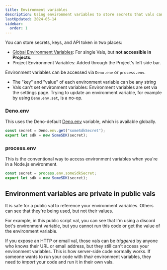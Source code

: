 ```yaml
---
title: Environment variables
description: Using environment variables to store secrets that vals can securely access
lastUpdated: 2024-05-14
sidebar:
  order: 1
---
```



You can store secrets, keys, and API token in two places:
- [Global Environment Variables](https://val.town/settings/environment-variables): For single Vals, but **not accessible in Projects**.
- Project Environment Variables: Added through the Project's left side bar.

Environment variables can be accessed via `Deno.env` or `process.env`.

- The "key" and "value" of each environment variable can be any string
- Vals can't set environment variables: Environment variables are set via the settings page. Trying to update an environment variable, for example by using `Deno.env.set`, is a no-op.

### Deno.env

This uses the Deno-default
[Deno.env](https://docs.deno.com/runtime/manual/basics/env_variables) variable,
which is available globally.

```ts
const secret = Deno.env.get("someSdkSecret");
export let sdk = new SomeSDK(secret);
```

### process.env

This is the conventional way to access environment variables when you're in a
Node.js environment.

```ts
const secret = process.env.someSdkSecret;
export let sdk = new SomeSDK(secret);
```

## Environment variables are private in public vals

It is safe for a public val to reference your environment variables.
Others can see that they're being used, but not their values.

For example, in this public script val, you can see that I'm using a discord bot's environment variable, but you cannot run this code or get the value of the environment variable.

<Val
  url="https://www.val.town/embed/stevekrouse/sendDiscordDMExample?v=3"
  height="180px"
/>

If you expose an HTTP or email val, those vals can be _triggered_ by anyone who knows their URL or email address, but they still can't access your environment variables. This is how server-side code normally works. If someone wants to run your code with _their_ environment variables, they need to _import_ your code and run it in their own vals.

